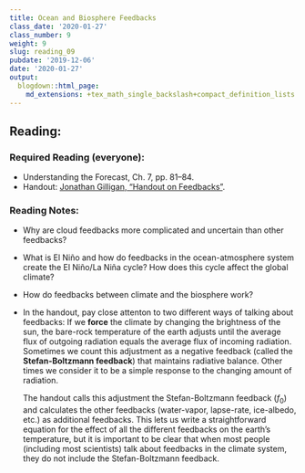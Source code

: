 ```yaml
---
title: Ocean and Biosphere Feedbacks
class_date: '2020-01-27'
class_number: 9
weight: 9
slug: reading_09
pubdate: '2019-12-06'
date: '2020-01-27'
output:
  blogdown::html_page:
    md_extensions: +tex_math_single_backslash+compact_definition_lists
---
```

## Reading:

### Required Reading (everyone):
* Understanding the Forecast, Ch. 7, pp. 81--84.
* Handout: [Jonathan Gilligan, "Handout on Feedbacks"](/files/reading_handouts/Feedback_Handout.pdf){target="_blank"}.

### Reading Notes:

* Why are cloud feedbacks more complicated and uncertain than other feedbacks?
* What is El Ni&ntilde;o and how do feedbacks in the ocean-atmosphere system create the El Ni&ntilde;o/La Ni&ntilde;a cycle? How does this cycle affect the global climate?
* How do feedbacks between climate and the biosphere work?

* In the handout, pay close attenton to two different ways of talking about feedbacks:
    If we **force** the climate by changing the brightness of the sun, the bare-rock temperature of the earth adjusts until the average flux of outgoing radiation equals the average flux of incoming radiation. Sometimes we count this adjustment as a negative feedback (called the **Stefan-Boltzmann feedback**) that maintains radiative balance. Other times we consider it to be a simple response to the changing amount of radiation.

    The handout calls this adjustment the Stefan-Boltzmann feedback ($f_0$) and calculates the other feedbacks (water-vapor, lapse-rate, ice-albedo, etc.) as additional feedbacks. This lets us write a straightforward equation for the effect of all the different feedbacks on the earth's temperature, but it is important to be clear that when most people (including most scientists) talk about feedbacks in the climate system, they do not include the Stefan-Boltzmann feedback.
